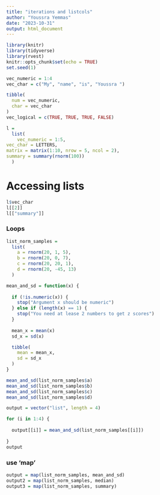 ```yaml
---
title: "iterations and listcols"
author: "Youssra Yemmas"
date: "2023-10-31"
output: html_document
---
```


```r
library(knitr)
library(tidyverse)
library(rvest)
knitr::opts_chunk$set(echo = TRUE)
set.seed(1)
```

```r
vec_numeric = 1:4
vec_char = c("My", "name", "is", "Youssra ")

tibble(
  num = vec_numeric,
  char = vec_char
)
vec_logical = c(TRUE, TRUE, TRUE, FALSE)
```

```r
l =
  list(
    vec_numeric = 1:5,
vec_char = LETTERS,
matrix = matrix(1:10, nrow = 5, ncol = 2),
summary = summary(rnorm(100))
  )

```

# Accessing lists
```r

l$vec_char
l[[2]]
l[["summary"]]
```

### Loops
```r
list_norm_samples = 
  list(
    a = rnorm(20, 1, 5),
    b = rnorm(20, 0, 7),
    c = rnorm(20, 20, 1),
    d = rnorm(20, -45, 13)
  )
```

```r
mean_and_sd = function(x) {
  
  if (!is.numeric(x)) {
    stop("Argument x should be numeric")
  } else if (length(x) == 1) {
    stop("You need at lease 2 numbers to get z scores")
  }
  
  mean_x = mean(x)
  sd_x = sd(x)

  tibble(
    mean = mean_x,
    sd = sd_x
  )
}
```
```r
mean_and_sd(list_norm_samples$a)
mean_and_sd(list_norm_samples$b)
mean_and_sd(list_norm_samples$c)
mean_and_sd(list_norm_samples$d)
```


```r
output = vector("list", length = 4)

for (i in 1:4) {
  
  output[[i]] = mean_and_sd(list_norm_samples[[i]])
  
}
output

```

### use 'map'
```r
output = map(list_norm_samples, mean_and_sd)
output2 = map(list_norm_samples, median)
output3 = map(list_norm_samples, summary)
```

